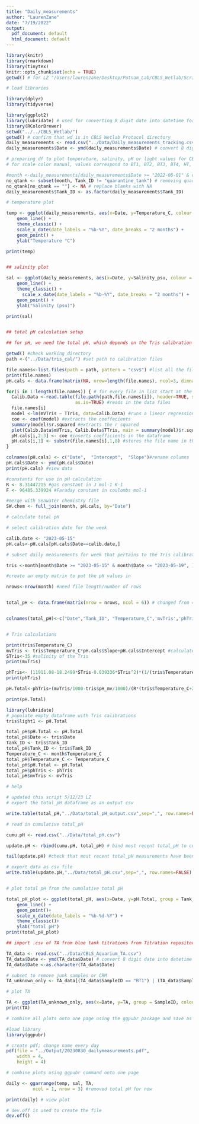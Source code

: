 ```yaml
---
title: "Daily_measurements"
author: "LaurenZane"
date: "7/19/2022"
output:
  pdf_document: default
  html_document: default
---
```


```r
library(knitr)
library(rmarkdown)
library(tinytex)
knitr::opts_chunk$set(echo = TRUE)
getwd() # for LZ "/Users/laurenzane/Desktop/Putnam_Lab/CBLS_Wetlab/Scripts"
```

```r
# load libraries 

library(dplyr)
library(tidyverse)

library(ggplot2)
library(lubridate) # used for converting 8 digit date into datetime format for R
library(RColorBrewer)
setwd("../../CBLS_Wetlab/")
getwd() # confirm that wd is in CBLS Wetlab Protocol directory
daily_measurements <- read.csv("../Data/Daily_measurements_tracking.csv")
daily_measurements$Date <- ymd(daily_measurements$Date) # convert 8 digit date into datetime format

```

```r

# preparing df to plot temperature, salinity, pH or light values for CBLS aquarium daily measurements
# for scale color manual, values correspond to BT1, BT2, BT3, BT4, HT, QT

#month <-daily_measurements[daily_measurements$Date >= "2022-06-01" & daily_measurements$Date <= "2023-09-01", ] # use if you would like to subset by month or from certain date range 
no_qtank <- subset(month, Tank_ID != "quarantine_tank") # removing quarantine tank from plot            
no_qtank[no_qtank == ""] <- NA # replace blanks with NA
daily_measurements$Tank_ID <- as.factor(daily_measurements$Tank_ID)

```

```r

# temperature plot

temp <- ggplot(daily_measurements, aes(x=Date, y=Temperature_C, colour = Tank_ID)) + 
    geom_line() + 
    theme_classic() +
    scale_x_date(date_labels = "%b-%Y", date_breaks = "2 months") +
    geom_point() + 
    ylab("Temperature °C")

print(temp)



```

```r

## salinity plot 

sal <- ggplot(daily_measurements, aes(x=Date, y=Salinity_psu, colour = Tank_ID)) + 
    geom_line() + 
    theme_classic() + 
      scale_x_date(date_labels = "%b-%Y", date_breaks = "2 months") +
    geom_point() +
    ylab("Salinity (psu)")

print(sal)



```

```r

## total pH calculation setup 

## for pH, we need the total pH, which depends on the Tris calibration and the temperature.

getwd() #check working directory
path <-("../Data/tris_cal/") #set path to calibration files

file.names<-list.files(path = path, pattern = "csv$") #list all the file names in the folder to get only the .csv files 
print(file.names)
pH.cals <- data.frame(matrix(NA, nrow=length(file.names), ncol=3, dimnames=list(file.names,c("Date", "Intercept", "Slope")))) #generate a 3 column dataframe with specific column names

for(i in 1:length(file.names)) { # for every file in list start at the first and run this following function
  Calib.Data <-read.table(file.path(path,file.names[i]), header=TRUE, sep=",", na.string="NA",
                          as.is=TRUE) #reads in the data files
  file.names[i]
  model <-lm(mVTris ~ TTris, data=Calib.Data) #runs a linear regression of mV as a function of temperature
  coe <- coef(model) #extracts the coeffecients
  summary(model)$r.squared #extracts the r squared
  plot(Calib.Data$mVTris, Calib.Data$TTris, main = summary(model)$r.squared) #plots the regression data
  pH.cals[i,2:3] <- coe #inserts coefficients in the dataframe
  pH.cals[i,1] <- substr(file.names[i],1,8) #stores the file name in the Date column
}

colnames(pH.cals) <- c("Date",  "Intercept",  "Slope")#rename columns
pH.cals$Date <- ymd(pH.cals$Date)
print(pH.cals) #view data

#constants for use in pH calculation 
R <- 8.31447215 #gas constant in J mol-1 K-1 
F <- 96485.339924 #Faraday constant in coulombs mol-1

#merge with Seawater chemistry file
SW.chem <- full_join(month, pH.cals, by="Date")


```

```r
# calculate total pH

# select calibration date for the week 

calib.date <- "2023-05-15"
pH.cals<-pH.cals[pH.cals$Date==calib.date,]

# subset daily measurements for week that pertains to the Tris calibration 

tris <-month[month$Date >= "2023-05-15" & month$Date <= "2023-05-19", ]

#create an empty matrix to put the pH values in

nrows<-nrow(month) #need file length/number of rows


total_pH <- data.frame(matrix(nrow = nrows, ncol = 6)) # changed from 4 columns to 5 LZ 20220720


colnames(total_pH)<-c("Date","Tank_ID", "Temperature_C",'mvTris','phTris','pH.Total') 


# Tris calculations

print(tris$Temperature_C)
mvTris <- tris$Temperature_C*pH.cals$Slope+pH.cals$Intercept #calculate the mV of the tris standard using the temperature mv relationships in the measured standard curves 
STris<-35 #salinity of the Tris
print(mvTris)

phTris<- (11911.08-18.2499*STris-0.039336*STris^2)*(1/(tris$Temperature_C+273.15))-366.27059+ 0.53993607*STris+0.00016329*STris^2+(64.52243-0.084041*STris)*log(tris$Temperature_C+273.15)-0.11149858*(tris$Temperature_C+273.15) #calculate the pH of the tris (Dickson A. G., Sabine C. L. and Christian J. R., SOP 6a)
print(phTris)

pH.Total<-phTris+(mvTris/1000-tris$pH_mv/1000)/(R*(tris$Temperature_C+273.15)*log(10)/F) #calculate the pH on the total scale (Dickson A. G., Sabine C. L. and Christian J. R., SOP 6a)

print(pH.Total)

library(lubridate)
# populate empty dataframe with Tris calibrations 
tris$light1 <- pH.Total

total_pH$pH.Total <- pH.Total
total_pH$Date <- tris$Date
Tank_ID <- tris$Tank_ID
total_pH$Tank_ID <- tris$Tank_ID
Temperature_C <- month$Temperature_C
total_pH$Temperature_C <- Temperature_C
total_pH$pH.Total <- pH.Total
total_pH$phTris <- phTris
total_pH$mvTris <- mvTris

# help 
```


```r

# updated this script 5/12/23 LZ
# export the total_pH dataframe as an output csv

write.table(total_pH,"../Data/total_pH_output.csv",sep=",", row.names=FALSE) 

# read in cumulative total_pH 

cumu.pH <- read.csv("../Data/total_pH.csv")

update.pH <- rbind(cumu.pH, total_pH) # bind most recent total_pH to cumulative total pH dataframe 

tail(update.pH) #check that most recent total_pH measurements have been appended to the cumu dataframe

# export data as csv file
write.table(update.pH,"../Data/total_pH.csv",sep=",", row.names=FALSE)



```

```r

# plot total pH from the cumulative total pH

total_pH_plot <- ggplot(total_pH, aes(x=Date, y=pH.Total, group = Tank_ID, colour = Tank_ID)) + 
    geom_line() +  
    geom_point()+
    scale_x_date(date_labels = "%b-%d-%Y") +
    theme_classic()+
    ylab("total pH")
print(total_pH_plot)


```

```r
## import .csv of TA from blue tank titrations from Titration repository, which is outside of the working directory, so you'll need the full path 

TA_data <- read.csv("../Data/CBLS_Aquarium_TA.csv")
TA_data$Date <- ymd(TA_data$Date) # convert 8 digit date into datetime format
TA_data$Date <-as.character(TA_data$Date)

# subset to remove junk samples or CRM
TA_unknown_only <- TA_data[(TA_data$SampleID == "BT1") | (TA_data$SampleID == "BT2")|(TA_data$SampleID == "BT3") | (TA_data$SampleID == "HT1") | (TA_data$SampleID == "HT2"),]

# plot TA

TA <- ggplot(TA_unknown_only, aes(x=Date, y=TA, group = SampleID, colour = SampleID)) + geom_line() + geom_point() + theme_classic()
print(TA)


```

```r
# combine all plots onto one page using the ggpubr package and save as a pdf 

#load library
library(ggpubr)

# create pdf; change name every day
pdf(file = "../Output/20230830_dailymeasurements.pdf",
    width = 4,
    height = 4)

# combine plots using ggpubr command onto one page

daily <- ggarrange(temp, sal, TA, 
          ncol = 1, nrow = 3) #removed total pH for now

print(daily) # view plot

# dev.off is used to create the file 
dev.off()




```
